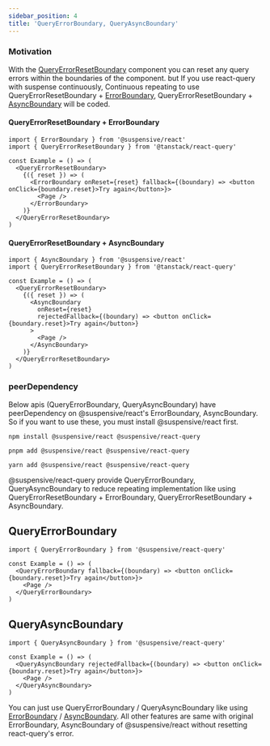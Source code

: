 ```yaml
---
sidebar_position: 4
title: 'QueryErrorBoundary, QueryAsyncBoundary'
---
```


### Motivation

With the [QueryErrorResetBoundary](https://tanstack.com/query/v4/docs/reference/QueryErrorResetBoundary) component you can reset any query errors within the boundaries of the component. but If you use react-query with suspense continuously, Continuous repeating to use QueryErrorResetBoundary + [ErrorBoundary](/docs/react/src/ErrorBoundary.i18n), QueryErrorResetBoundary + [AsyncBoundary](/docs/react/src/AsyncBoundary.i18n) will be coded.

#### QueryErrorResetBoundary + ErrorBoundary

```tsx
import { ErrorBoundary } from '@suspensive/react'
import { QueryErrorResetBoundary } from '@tanstack/react-query'

const Example = () => (
  <QueryErrorResetBoundary>
    {({ reset }) => (
      <ErrorBoundary onReset={reset} fallback={(boundary) => <button onClick={boundary.reset}>Try again</button>}>
        <Page />
      </ErrorBoundary>
    )}
  </QueryErrorResetBoundary>
)
```

#### QueryErrorResetBoundary + AsyncBoundary

```tsx
import { AsyncBoundary } from '@suspensive/react'
import { QueryErrorResetBoundary } from '@tanstack/react-query'

const Example = () => (
  <QueryErrorResetBoundary>
    {({ reset }) => (
      <AsyncBoundary
        onReset={reset}
        rejectedFallback={(boundary) => <button onClick={boundary.reset}>Try again</button>}
      >
        <Page />
      </AsyncBoundary>
    )}
  </QueryErrorResetBoundary>
)
```

### peerDependency

Below apis (QueryErrorBoundary, QueryAsyncBoundary) have peerDependency on @suspensive/react's ErrorBoundary, AsyncBoundary.
So if you want to use these, you must install @suspensive/react first.

```shell
npm install @suspensive/react @suspensive/react-query
```

```shell
pnpm add @suspensive/react @suspensive/react-query
```

```shell
yarn add @suspensive/react @suspensive/react-query
```

@suspensive/react-query provide QueryErrorBoundary, QueryAsyncBoundary to reduce repeating implementation like using QueryErrorResetBoundary + ErrorBoundary, QueryErrorResetBoundary + AsyncBoundary.

## QueryErrorBoundary

```tsx
import { QueryErrorBoundary } from '@suspensive/react-query'

const Example = () => (
  <QueryErrorBoundary fallback={(boundary) => <button onClick={boundary.reset}>Try again</button>}>
    <Page />
  </QueryErrorBoundary>
)
```

## QueryAsyncBoundary

```tsx
import { QueryAsyncBoundary } from '@suspensive/react-query'

const Example = () => (
  <QueryAsyncBoundary rejectedFallback={(boundary) => <button onClick={boundary.reset}>Try again</button>}>
    <Page />
  </QueryAsyncBoundary>
)
```

You can just use QueryErrorBoundary / QueryAsyncBoundary like using [ErrorBoundary](/docs/react/src/ErrorBoundary.i18n) / [AsyncBoundary](/docs/react/src/AsyncBoundary.i18n). All other features are same with original ErrorBoundary, AsyncBoundary of @suspensive/react without resetting react-query's error.

